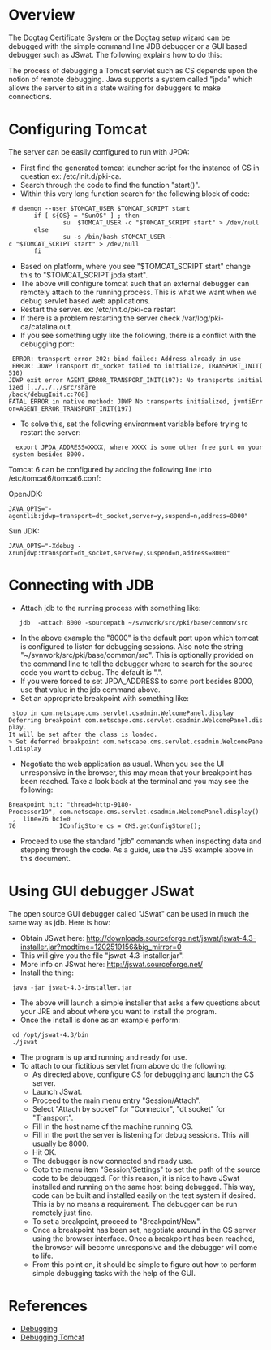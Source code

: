 = Overview =

The Dogtag Certificate System or the Dogtag setup wizard can be debugged with the simple command line JDB debugger or a GUI based debugger such as JSwat. The following explains how to do this:

The process of debugging a Tomcat servlet such as CS depends upon the notion of remote debugging. Java supports a system called "jpda" which allows the server to sit in a state waiting for debuggers to make connections.

= Configuring Tomcat =

The server can be easily configured to run with JPDA:

*First find the generated tomcat launcher script for the instance of CS in question ex: /etc/init.d/pki-ca.
*Search through the code to find the function "start()".
*Within this very long function search for the following block of code:

  # daemon --user $TOMCAT_USER $TOMCAT_SCRIPT start
        if [ ${OS} = "SunOS" ] ; then
                su  $TOMCAT_USER -c "$TOMCAT_SCRIPT start" > /dev/null
        else
                su -s /bin/bash $TOMCAT_USER -c "$TOMCAT_SCRIPT start" > /dev/null
        fi
* Based on platform, where you see "$TOMCAT_SCRIPT start" change this to "$TOMCAT_SCRIPT jpda start".
* The above will configure tomcat such that an external  debugger can remotely attach to the running process. This is what we want when we debug servlet based web applications.
* Restart the server. ex: /etc/init.d/pki-ca restart
* If there is a problem restarting the server check /var/log/pki-ca/catalina.out.
* If you see something ugly like the following, there is a conflict with the debugging port:

  ERROR: transport error 202: bind failed: Address already in use
  ERROR: JDWP Transport dt_socket failed to initialize, TRANSPORT_INIT(510)
 JDWP exit error AGENT_ERROR_TRANSPORT_INIT(197): No transports initialized [../../../src/share 
 /back/debugInit.c:708]
 FATAL ERROR in native method: JDWP No transports initialized, jvmtiError=AGENT_ERROR_TRANSPORT_INIT(197)
* To solve this, set the following environment variable before trying to restart the server:

   export JPDA_ADDRESS=XXXX, where XXXX is some other free port on your system besides 8000.

Tomcat 6 can be configured by adding the following line into /etc/tomcat6/tomcat6.conf:

OpenJDK:
<pre>
JAVA_OPTS="-agentlib:jdwp=transport=dt_socket,server=y,suspend=n,address=8000"
</pre>

Sun JDK:
<pre>
JAVA_OPTS="-Xdebug -Xrunjdwp:transport=dt_socket,server=y,suspend=n,address=8000"
</pre>

= Connecting with JDB =

* Attach jdb to the running process with something like:
    jdb  -attach 8000 -sourcepath ~/svnwork/src/pki/base/common/src
*In the above example the "8000" is the default port upon which tomcat is configured to listen for debugging sessions. Also note the string "~/svnwork/src/pki/base/common/src". This is optionally provided on the command line to tell the debugger where to search for the source code you want to debug. The default is ".".
* If you were forced to set JPDA_ADDRESS to some port besides 8000, use that value in the jdb command above.
* Set an appropriate breakpoint with something like:

  stop in com.netscape.cms.servlet.csadmin.WelcomePanel.display
 Deferring breakpoint com.netscape.cms.servlet.csadmin.WelcomePanel.display.
 It will be set after the class is loaded.
 > Set deferred breakpoint com.netscape.cms.servlet.csadmin.WelcomePanel.display
* Negotiate the web application as usual. When you see the UI unresponsive in the browser, this may mean that your breakpoint has been reached. Take a look back at the terminal and you may see the following:


 Breakpoint hit: "thread=http-9180-Processor19", com.netscape.cms.servlet.csadmin.WelcomePanel.display()
  ,  line=76 bci=0
 76            IConfigStore cs = CMS.getConfigStore();
*Proceed to use the standard "jdb" commands when inspecting data and stepping through the code. As a guide, use the JSS example above in this document.

= Using GUI debugger JSwat =

The open source GUI debugger called "JSwat" can be used in much the same way as jdb. Here is how:

*Obtain JSwat here: http://downloads.sourceforge.net/jswat/jswat-4.3-installer.jar?modtime=1202519156&big_mirror=0
*This will give you the file "jswat-4.3-installer.jar".
*More info on JSwat here: http://jswat.sourceforge.net/
* Install the thing:
  java -jar jswat-4.3-installer.jar
* The above will launch a simple installer that asks a few questions about your JRE and about where you want to install the program.
* Once the install is done as an example perform:
  cd /opt/jswat-4.3/bin
  ./jswat
* The program is up and running and ready for use.
* To attach to our fictitious servlet from above do the following:
** As directed above, configure CS for debugging and launch the CS server.
** Launch JSwat.
** Proceed to the main menu entry "Session/Attach".
** Select "Attach by socket" for "Connector", "dt socket" for "Transport".
** Fill in the host name of the machine running CS.
** Fill in the port the server is listening for debug sessions. This will usually be 8000.
** Hit OK.
** The debugger is now connected and ready use.
** Goto the menu item "Session/Settings" to set the path of the source code to be debugged. For this reason, it is nice to have JSwat installed and running on the same host being debugged. This way, code can be built and installed easily on the test system if desired. This is by no means a requirement. The debugger can be run remotely just fine.
** To set a breakpoint, proceed to "Breakpoint/New".
** Once a breakpoint has been set, negotiate around in the CS server using the browser interface. Once a breakpoint has been reached, the browser will become unresponsive and the debugger will come to life.
** From this point on, it should be simple to figure out how to perform simple debugging tasks with the help of the GUI.

= References =

* [[Debugging]]
* [[Debugging Tomcat]]